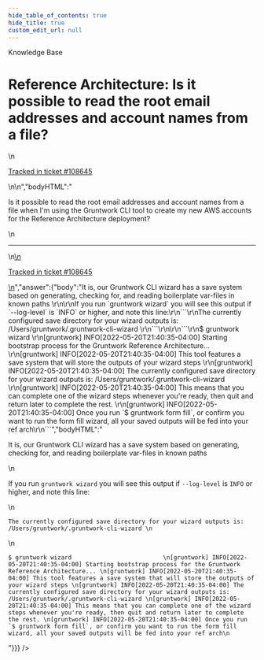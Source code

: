```yaml
---
hide_table_of_contents: true
hide_title: true
custom_edit_url: null
---
```



<CenterLayout>
<span className="title">Knowledge Base</span>
<h1>Reference Architecture: Is it possible to read the root email addresses and account names from a file?</h1>
<GitHub discussion={{"id":"D_kwDOF8slf84APmP-","number":426,"author":{"login":"iangrunt"},"title":"Reference Architecture: Is it possible to read the root email addresses and account names from a file?","body":"\nIs it possible to read the root email addresses and account names from a file when I'm using the Gruntwork CLI tool to create my new AWS accounts for the Reference Architecture deployment?\n\n---\n\n<ins datetime=\"2022-05-21T01:29:24Z\">\n  <p><a href=\"https://support.gruntwork.io/hc/requests/108645\">Tracked in ticket #108645</a></p>\n</ins>\n","bodyHTML":"<p dir=\"auto\">Is it possible to read the root email addresses and account names from a file when I'm using the Gruntwork CLI tool to create my new AWS accounts for the Reference Architecture deployment?</p>\n<hr>\n<ins datetime=\"2022-05-21T01:29:24Z\">\n  <p dir=\"auto\"><a href=\"https://support.gruntwork.io/hc/requests/108645\" rel=\"nofollow\">Tracked in ticket #108645</a></p>\n</ins>","answer":{"body":"It is, our Gruntwork CLI wizard has a save system based on generating, checking for, and reading boilerplate var-files in known paths \r\n\r\nIf you run `gruntwork wizard` you will see this output if `--log-level` is `INFO` or higher, and note this line:\r\n```\r\nThe currently configured save directory for your wizard outputs is: /Users/gruntwork/.gruntwork-cli-wizard \r\n```\r\n\r\n```\r\n$ gruntwork wizard                          \r\n[gruntwork] INFO[2022-05-20T21:40:35-04:00] Starting bootstrap process for the Gruntwork Reference Architecture... \r\n[gruntwork] INFO[2022-05-20T21:40:35-04:00] This tool features a save system that will store the outputs of your wizard steps \r\n[gruntwork] INFO[2022-05-20T21:40:35-04:00] The currently configured save directory for your wizard outputs is: /Users/gruntwork/.gruntwork-cli-wizard \r\n[gruntwork] INFO[2022-05-20T21:40:35-04:00] This means that you can complete one of the wizard steps whenever you're ready, then quit and return later to complete the rest. \r\n[gruntwork] INFO[2022-05-20T21:40:35-04:00] Once you run `$ gruntwork form fill`, or confirm you want to run the form fill wizard, all your saved outputs will be fed into your ref arch\r\n```","bodyHTML":"<p dir=\"auto\">It is, our Gruntwork CLI wizard has a save system based on generating, checking for, and reading boilerplate var-files in known paths</p>\n<p dir=\"auto\">If you run <code class=\"notranslate\">gruntwork wizard</code> you will see this output if <code class=\"notranslate\">--log-level</code> is <code class=\"notranslate\">INFO</code> or higher, and note this line:</p>\n<div class=\"snippet-clipboard-content notranslate position-relative overflow-auto\" data-snippet-clipboard-copy-content=\"The currently configured save directory for your wizard outputs is: /Users/gruntwork/.gruntwork-cli-wizard \"><pre class=\"notranslate\"><code>The currently configured save directory for your wizard outputs is: /Users/gruntwork/.gruntwork-cli-wizard \n</code></pre></div>\n<div class=\"snippet-clipboard-content notranslate position-relative overflow-auto\" data-snippet-clipboard-copy-content=\"$ gruntwork wizard                          \n[gruntwork] INFO[2022-05-20T21:40:35-04:00] Starting bootstrap process for the Gruntwork Reference Architecture... \n[gruntwork] INFO[2022-05-20T21:40:35-04:00] This tool features a save system that will store the outputs of your wizard steps \n[gruntwork] INFO[2022-05-20T21:40:35-04:00] The currently configured save directory for your wizard outputs is: /Users/gruntwork/.gruntwork-cli-wizard \n[gruntwork] INFO[2022-05-20T21:40:35-04:00] This means that you can complete one of the wizard steps whenever you're ready, then quit and return later to complete the rest. \n[gruntwork] INFO[2022-05-20T21:40:35-04:00] Once you run `$ gruntwork form fill`, or confirm you want to run the form fill wizard, all your saved outputs will be fed into your ref arch\"><pre class=\"notranslate\"><code>$ gruntwork wizard                          \n[gruntwork] INFO[2022-05-20T21:40:35-04:00] Starting bootstrap process for the Gruntwork Reference Architecture... \n[gruntwork] INFO[2022-05-20T21:40:35-04:00] This tool features a save system that will store the outputs of your wizard steps \n[gruntwork] INFO[2022-05-20T21:40:35-04:00] The currently configured save directory for your wizard outputs is: /Users/gruntwork/.gruntwork-cli-wizard \n[gruntwork] INFO[2022-05-20T21:40:35-04:00] This means that you can complete one of the wizard steps whenever you're ready, then quit and return later to complete the rest. \n[gruntwork] INFO[2022-05-20T21:40:35-04:00] Once you run `$ gruntwork form fill`, or confirm you want to run the form fill wizard, all your saved outputs will be fed into your ref arch\n</code></pre></div>"}}} />

</CenterLayout>
  

<!-- ##DOCS-SOURCER-START
{
  "sourcePlugin": "github-discussions",
  "hash": "fd575f16ae95806e4e5afb6b5bffcb16"
}
##DOCS-SOURCER-END -->
